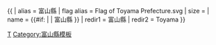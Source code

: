 {{ {{{1<noinclude>|country showdata</noinclude>}}}
| alias = 富山縣
| flag alias = Flag of Toyama Prefecture.svg
| size = {{{size|}}}
| name = {{#if: {{{name|}}} | {{{name|}}} | 富山縣 }}
<noinclude>
| redir1 = 富山縣
| redir2 = Toyama
</noinclude>
}}<noinclude>
[[Category:日本行政區劃資料模板|T]]
[[Category:富山縣模板]]
</noinclude>
